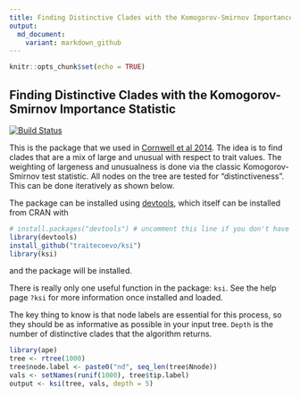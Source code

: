 ```yaml
---
title: Finding Distinctive Clades with the Komogorov-Smirnov Importance Statistic
output:
  md_document:
    variant: markdown_github
---
```


<!-- README.md is generated from README.Rmd. Please edit that file -->

```r
knitr::opts_chunk$set(echo = TRUE)
```

## Finding Distinctive Clades with the Komogorov-Smirnov Importance Statistic

[![Build Status](https://travis-ci.org/traitecoevo/ksi.svg?branch=master)](https://travis-ci.org/traitecoevo/ksi)

This is the package that we used in [Cornwell et al 2014](http://onlinelibrary.wiley.com/doi/10.1111/1365-2745.12208/abstract).  The idea is to find clades that are a mix of large and unusual with respect to trait values.  The weighting of largeness and unusualness is done via the classic Komogorov-Smirnov test statistic.  All nodes on the tree are tested for "distinctiveness".  This can be done iteratively as shown below.  

The package can be installed using [devtools](https://github.com/hadley/devtools), which itself can be installed from CRAN with

```r
# install.packages("devtools") # uncomment this line if you don't have devtools installed
library(devtools)
install_github("traitecoevo/ksi")
library(ksi)
```

and the package will be installed.

There is really only one useful function in the package: `ksi`.  See the help page `?ksi` for more information once installed and loaded.

The key thing to know is that node labels are essential for this process, so they should be as informative as possible in your input tree.  `Depth` is the number of distinctive clades that the algorithm returns.

```r
library(ape)
tree <- rtree(1000)
tree$node.label <- paste0("nd", seq_len(tree$Nnode))
vals <- setNames(runif(1000), tree$tip.label)
output <- ksi(tree, vals, depth = 5)
```


